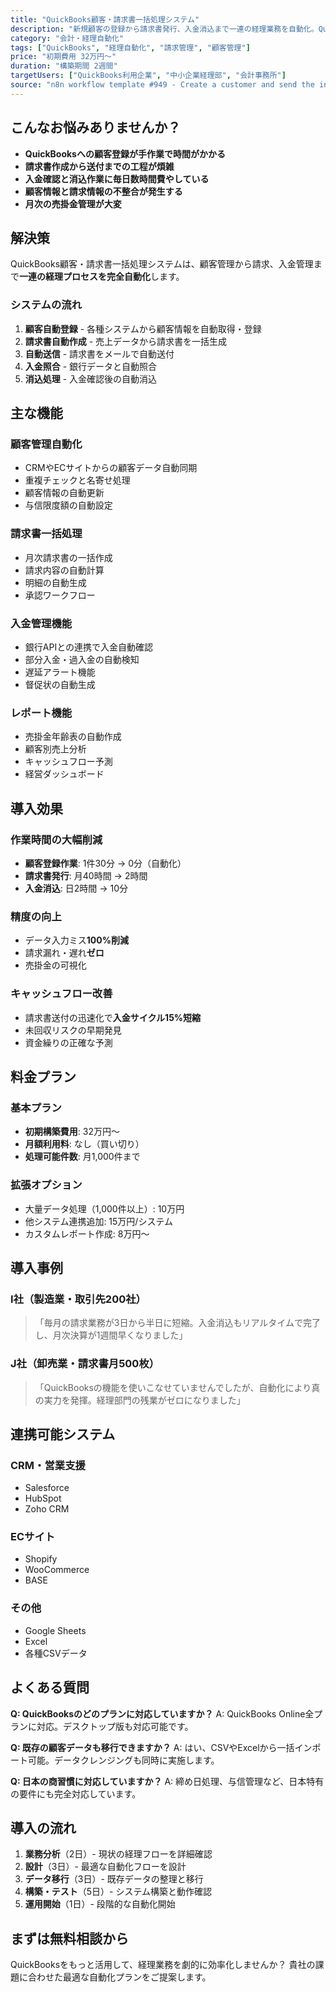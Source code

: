 ```yaml
---
title: "QuickBooks顧客・請求書一括処理システム"
description: "新規顧客の登録から請求書発行、入金消込まで一連の経理業務を自動化。QuickBooksの機能を最大限活用し、経理作業を90%削減。"
category: "会計・経理自動化"
tags: ["QuickBooks", "経理自動化", "請求管理", "顧客管理"]
price: "初期費用 32万円〜"
duration: "構築期間 2週間"
targetUsers: ["QuickBooks利用企業", "中小企業経理部", "会計事務所"]
source: "n8n workflow template #949 - Create a customer and send the invoice automatically"
---
```


## こんなお悩みありませんか？

- **QuickBooksへの顧客登録が手作業で時間がかかる**
- **請求書作成から送付までの工程が煩雑**
- **入金確認と消込作業に毎日数時間費やしている**
- **顧客情報と請求情報の不整合が発生する**
- **月次の売掛金管理が大変**

## 解決策

QuickBooks顧客・請求書一括処理システムは、顧客管理から請求、入金管理まで**一連の経理プロセスを完全自動化**します。

### システムの流れ

1. **顧客自動登録** - 各種システムから顧客情報を自動取得・登録
2. **請求書自動作成** - 売上データから請求書を一括生成
3. **自動送信** - 請求書をメールで自動送付
4. **入金照合** - 銀行データと自動照合
5. **消込処理** - 入金確認後の自動消込

## 主な機能

### 顧客管理自動化
- CRMやECサイトからの顧客データ自動同期
- 重複チェックと名寄せ処理
- 顧客情報の自動更新
- 与信限度額の自動設定

### 請求書一括処理
- 月次請求書の一括作成
- 請求内容の自動計算
- 明細の自動生成
- 承認ワークフロー

### 入金管理機能
- 銀行APIとの連携で入金自動確認
- 部分入金・過入金の自動検知
- 遅延アラート機能
- 督促状の自動生成

### レポート機能
- 売掛金年齢表の自動作成
- 顧客別売上分析
- キャッシュフロー予測
- 経営ダッシュボード

## 導入効果

### 作業時間の大幅削減
- **顧客登録作業**: 1件30分 → 0分（自動化）
- **請求書発行**: 月40時間 → 2時間
- **入金消込**: 日2時間 → 10分

### 精度の向上
- データ入力ミス**100%削減**
- 請求漏れ・遅れ**ゼロ**
- 売掛金の可視化

### キャッシュフロー改善
- 請求書送付の迅速化で**入金サイクル15%短縮**
- 未回収リスクの早期発見
- 資金繰りの正確な予測

## 料金プラン

### 基本プラン
- **初期構築費用**: 32万円〜
- **月額利用料**: なし（買い切り）
- **処理可能件数**: 月1,000件まで

### 拡張オプション
- 大量データ処理（1,000件以上）: 10万円
- 他システム連携追加: 15万円/システム
- カスタムレポート作成: 8万円〜

## 導入事例

### I社（製造業・取引先200社）
> 「毎月の請求業務が3日から半日に短縮。入金消込もリアルタイムで完了し、月次決算が1週間早くなりました」

### J社（卸売業・請求書月500枚）
> 「QuickBooksの機能を使いこなせていませんでしたが、自動化により真の実力を発揮。経理部門の残業がゼロになりました」

## 連携可能システム

### CRM・営業支援
- Salesforce
- HubSpot
- Zoho CRM

### ECサイト
- Shopify
- WooCommerce
- BASE

### その他
- Google Sheets
- Excel
- 各種CSVデータ

## よくある質問

**Q: QuickBooksのどのプランに対応していますか？**
A: QuickBooks Online全プランに対応。デスクトップ版も対応可能です。

**Q: 既存の顧客データも移行できますか？**
A: はい、CSVやExcelから一括インポート可能。データクレンジングも同時に実施します。

**Q: 日本の商習慣に対応していますか？**
A: 締め日処理、与信管理など、日本特有の要件にも完全対応しています。

## 導入の流れ

1. **業務分析**（2日）- 現状の経理フローを詳細確認
2. **設計**（3日）- 最適な自動化フローを設計
3. **データ移行**（3日）- 既存データの整理と移行
4. **構築・テスト**（5日）- システム構築と動作確認
5. **運用開始**（1日）- 段階的な自動化開始

## まずは無料相談から

QuickBooksをもっと活用して、経理業務を劇的に効率化しませんか？
貴社の課題に合わせた最適な自動化プランをご提案します。